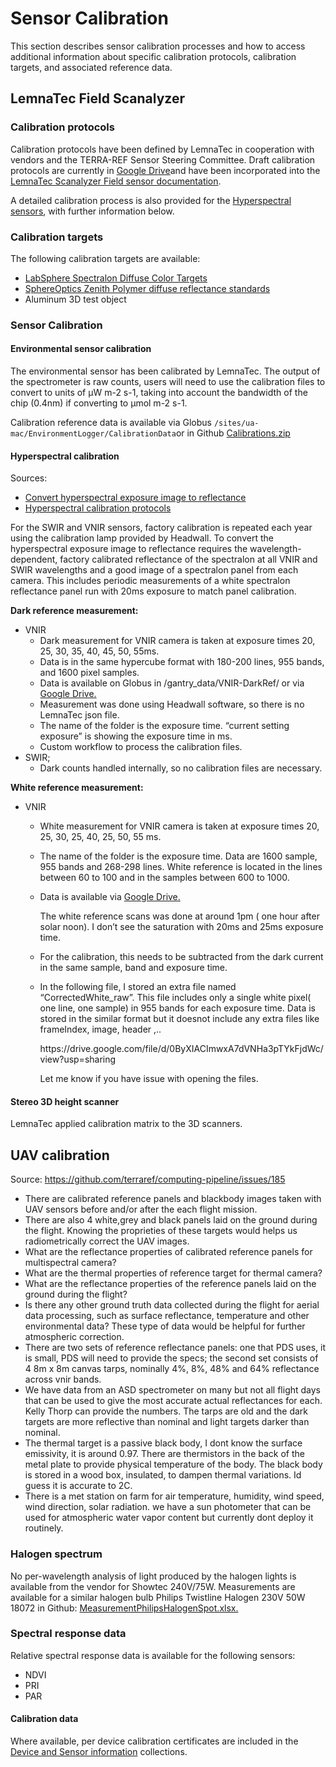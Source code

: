 # Sensor Calibration

This section describes sensor calibration processes and how to access additional information about specific calibration protocols, calibration targets, and associated reference data.

## LemnaTec Field Scanalyzer

### Calibration protocols

Calibration protocols have been defined by LemnaTec in cooperation with vendors and the TERRA-REF Sensor Steering Committee. Draft calibration protocols are currently in [Google Drive ](https://docs.google.com/document/d/132_dkGAIQJ3cG7bQkPIkX7-RgXyWLDoQWJFDj5c-5uU/edit)and have been incorporated into the [LemnaTec Scanalyzer Field sensor documentation](https://terraref.ncsa.illinois.edu/clowder/collection/5873a6234f0cad7d81318e36).

A detailed calibration process is also provided for the [Hyperspectral sensors](https://docs.google.com/document/d/1w_zHHlrPVKsy1mnW9wrVzAU2edVqZH8i1IZa5BZxVpo/edit#heading=h.jjfbhbos05cc), with further information below.

### Calibration targets

The following calibration targets are available:

* [LabSphere Spectralon Diffuse Color Targets](https://terraref.ncsa.illinois.edu/clowder/datasets/5873a8184f0cad7d8131a4dd)
* [SphereOptics Zenith Polymer diffuse reflectance standards](https://terraref.ncsa.illinois.edu/clowder/datasets/5873a9434f0cad7d8131b29a)
* Aluminum 3D test object

### Sensor Calibration

#### Environmental sensor calibration

The environmental sensor has been calibrated by LemnaTec. The output of the spectrometer is raw counts, users will need to use the calibration files to convert to units of µW m-2 s-1, taking into account the bandwidth of the chip \(0.4nm\) if converting to µmol m-2 s-1.

Calibration reference data is available via Globus `/sites/ua-mac/EnvironmentLogger/CalibrationData`or in Github [Calibrations.zip](https://github.com/terraref/reference-data/files/250620/Calibrations.zip)

#### Hyperspectral calibration

Sources:

* [Convert hyperspectral exposure image to reflectance](https://github.com/terraref/computing-pipeline/issues/88)
* [Hyperspectral calibration protocols](https://docs.google.com/document/d/1w_zHHlrPVKsy1mnW9wrVzAU2edVqZH8i1IZa5BZxVpo)

For the SWIR and VNIR sensors, factory calibration is repeated each year using the calibration lamp provided by Headwall. To convert the hyperspectral exposure image to reflectance requires the wavelength-dependent, factory calibrated reflectance of the spectralon at all VNIR and SWIR wavelengths and a good image of a spectralon panel from each camera. This includes periodic measurements of a white spectralon reflectance panel run with 20ms exposure to match panel calibration.

**Dark reference measurement:**

* VNIR
  * Dark measurement for VNIR camera is taken at exposure times 20, 25, 30, 35, 40, 45, 50, 55ms.
  * Data is in the same hypercube format with 180-200 lines, 955 bands, and 1600 pixel samples.
  * Data is available on Globus in /gantry\_data/VNIR-DarkRef/ or via [Google Drive.](https://drive.google.com/file/d/0B9h5V5JdLLXmSkdpTmd6QmN3dTQ/view?usp=sharing)
  * Measurement was done using Headwall software, so there is no LemnaTec json file. 
  * The name of the folder is the exposure time.   "current setting exposure" is showing the exposure time in ms.
  * Custom workflow to process the calibration files.
* SWIR;
  * Dark counts handled internally, so no calibration files are necessary.

**White reference measurement:**

* VNIR
  * White measurement for VNIR camera is taken at exposure times 20, 25, 30, 25, 40, 25, 50, 55 ms.
  * The name of the folder is the exposure time. Data are 1600 sample, 955 bands and 268-298 lines. White reference is located in the lines between 60 to 100 and in the samples between 600 to 1000.
  * Data is available via [Google Drive.](https://drive.google.com/file/d/0ByXIACImwxA7akhfLTdTS01vTTA/view?usp=sharing)

    The white reference scans was done at around 1pm \( one hour after solar noon\). I don’t see the saturation with 20ms and 25ms exposure time. 

  * For the calibration, this needs to be subtracted from the dark current in the same sample, band and exposure time.
  * In the following file, I stored an extra file named "CorrectedWhite\_raw". This file includes only a single white pixel\( one line, one sample\) in 955 bands for each exposure time. Data is stored in the similar format but it doesnot include any extra files like frameIndex, image, header ,..

    https:\/\/drive.google.com\/file\/d\/0ByXIACImwxA7dVNHa3pTYkFjdWc\/view?usp=sharing

    Let me know if you have issue with opening the files. 

#### Stereo 3D height scanner

LemnaTec applied calibration matrix to the 3D scanners.

## UAV calibration

Source: [https://github.com/terraref/computing-pipeline/issues/185](https://github.com/terraref/computing-pipeline/issues/185)

* There are calibrated reference panels and blackbody images taken with UAV sensors before and\/or after the each flight mission.
* There are also 4 white,grey and black panels laid on the ground during the flight. Knowing the proprieties of these targets would helps us radiometrically correct the UAV images.
* What are the reflectance properties of calibrated reference panels for multispectral camera?
* What are the thermal properties of reference target for thermal camera?
* What are the reflectance properties of the reference panels laid on the ground during the flight?
* Is there any other ground truth data collected during the flight for aerial data processing, such as surface reflectance, temperature and other environmental data? These type of data would be helpful for further atmospheric correction.
* There are two sets of reference reflectance panels: one that PDS uses, it is small, PDS will need to provide the specs; the second set consists of 4 8m x 8m canvas tarps, nominally 4%, 8%, 48% and 64% reflectance across vnir bands.
* We have data from an ASD spectrometer on many but not all flight days that can be used to give the most accurate actual reflectances for each. Kelly Thorp can provide the numbers. The tarps are old and the dark targets are more reflective than nominal and light targets darker than nominal.
* The thermal target is a passive black body, I dont know the surface emissivity, it is around 0.97. There are thermistors in the back of the metal plate to provide physical temperature of the body. The black body is stored in a wood box, insulated, to dampen thermal variations. Id guess it is accurate to 2C.
* There is a met station on farm for air temperature, humidity, wind speed, wind direction, solar radiation. we have a sun photometer that can be used for atmospheric water vapor content but currently dont deploy it routinely.

### Halogen spectrum

No per-wavelength analysis of light produced by the halogen lights is available from the vendor for Showtec 240V\/75W. Measurements are available for a similar halogen bulb Philips Twistline Halogen 230V 50W 18072 in Github: [MeasurementPhilipsHalogenSpot.xlsx.](https://github.com/terraref/reference-data/files/498197/MeasurementPhilipsHalogenSpot.xlsx)

### Spectral response data

Relative spectral response data is available for the following sensors:

* NDVI
* PRI
* PAR

#### Calibration data

Where available, per device calibration certificates are included in the [Device and Sensor information](https://terraref.ncsa.illinois.edu/clowder/collection/5873a6234f0cad7d81318e36) collections.

